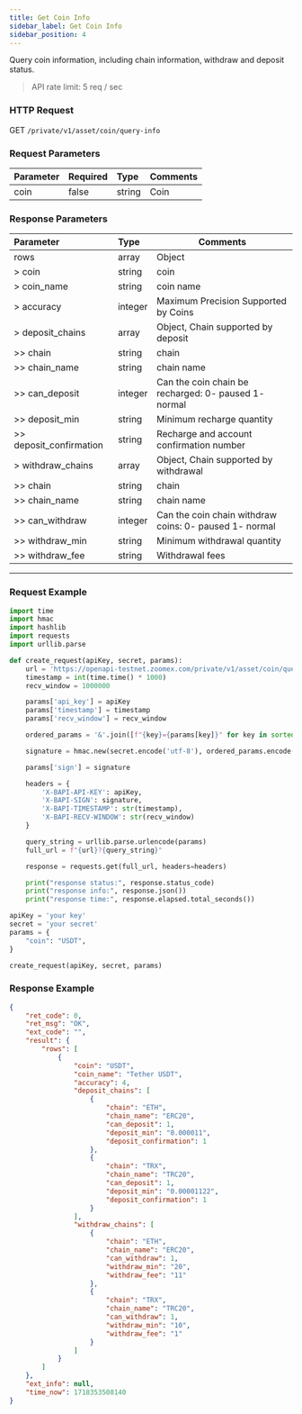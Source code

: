 ```yaml
---
title: Get Coin Info
sidebar_label: Get Coin Info
sidebar_position: 4
---
```


Query coin information, including chain information, withdraw and deposit status.

> API rate limit: 5 req / sec

### HTTP Request
GET `/private/v1/asset/coin/query-info`

### Request Parameters
| Parameter | Required | Type | Comments|
|:----- |:-------|:-----|------ |
|coin |false |string |Coin |

### Response Parameters
| Parameter | Type | Comments|
|:----- |:-----|----- |
|rows |array|Object |
|> coin |string |coin |
|> coin_name |string |coin name |
|> accuracy |integer |Maximum Precision Supported by Coins|
|> deposit_chains |array |Object, Chain supported by deposit|
|>> chain |string |chain |
|>> chain_name |string |chain name |
|>> can_deposit |integer |Can the coin chain be recharged: 0- paused 1- normal |
|>> deposit_min |string |Minimum recharge quantity |
|>> deposit_confirmation |string |Recharge and account confirmation number |
|> withdraw_chains |array |Object, Chain supported by withdrawal |
|>> chain |string |chain |
|>> chain_name |string |chain name |
|>> can_withdraw |integer |Can the coin chain withdraw coins: 0- paused 1- normal |
|>> withdraw_min |string |Minimum withdrawal quantity |
|>> withdraw_fee |string |Withdrawal fees |

---

### Request Example

```python
import time
import hmac
import hashlib
import requests
import urllib.parse

def create_request(apiKey, secret, params):
    url = 'https://openapi-testnet.zoomex.com/private/v1/asset/coin/query-info'
    timestamp = int(time.time() * 1000)
    recv_window = 1000000

    params['api_key'] = apiKey
    params['timestamp'] = timestamp
    params['recv_window'] = recv_window

    ordered_params = '&'.join([f"{key}={params[key]}" for key in sorted(params.keys())])

    signature = hmac.new(secret.encode('utf-8'), ordered_params.encode('utf-8'), hashlib.sha256).hexdigest()

    params['sign'] = signature

    headers = {
        'X-BAPI-API-KEY': apiKey,
        'X-BAPI-SIGN': signature,
        'X-BAPI-TIMESTAMP': str(timestamp),
        'X-BAPI-RECV-WINDOW': str(recv_window)
    }

    query_string = urllib.parse.urlencode(params)
    full_url = f"{url}?{query_string}"

    response = requests.get(full_url, headers=headers)

    print("response status:", response.status_code)
    print("response info:", response.json())
    print("response time:", response.elapsed.total_seconds())

apiKey = 'your key'
secret = 'your secret'
params = {
    "coin": "USDT",
}

create_request(apiKey, secret, params)
```

### Response Example

```json
{
    "ret_code": 0,
    "ret_msg": "OK",
    "ext_code": "",
    "result": {
        "rows": [
            {
                "coin": "USDT",
                "coin_name": "Tether USDT",
                "accuracy": 4,
                "deposit_chains": [
                    {
                        "chain": "ETH",
                        "chain_name": "ERC20",
                        "can_deposit": 1,
                        "deposit_min": "0.000011",
                        "deposit_confirmation": 1
                    },
                    {
                        "chain": "TRX",
                        "chain_name": "TRC20",
                        "can_deposit": 1,
                        "deposit_min": "0.00001122",
                        "deposit_confirmation": 1
                    }
                ],
                "withdraw_chains": [
                    {
                        "chain": "ETH",
                        "chain_name": "ERC20",
                        "can_withdraw": 1,
                        "withdraw_min": "20",
                        "withdraw_fee": "11"
                    },
                    {
                        "chain": "TRX",
                        "chain_name": "TRC20",
                        "can_withdraw": 1,
                        "withdraw_min": "10",
                        "withdraw_fee": "1"
                    }
                ]
            }
        ]
    },
    "ext_info": null,
    "time_now": 1718353508140
}
```
